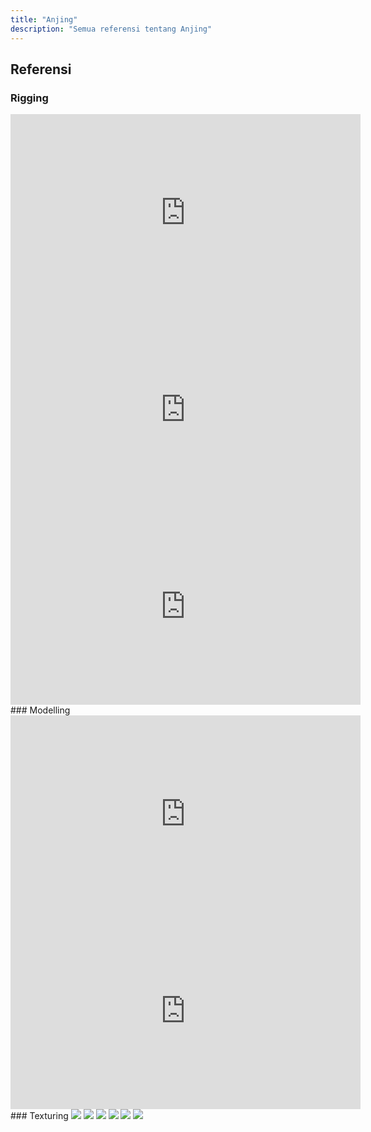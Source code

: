 ```yaml
---
title: "Anjing"
description: "Semua referensi tentang Anjing"
---
```

## Referensi
### Rigging
<iframe
  width="560"
  height="315"
  src="https://www.youtube.com/embed/DmGlaKeLBVY"
  title="YouTube video player"
  frameBorder="0"
  allow="accelerometer; autoplay; clipboard-write; encrypted-media; gyroscope; picture-in-picture"
  allowFullScreen
  style={{ width: '100%', borderRadius: '0.5rem' }}
></iframe>
<br/>
<iframe
  width="560"
  height="315"
  src="https://www.youtube.com/embed/yFfNQ2SS4a4"
  title="YouTube video player"
  frameBorder="0"
  allow="accelerometer; autoplay; clipboard-write; encrypted-media; gyroscope; picture-in-picture"
  allowFullScreen
  style={{ width: '100%', borderRadius: '0.5rem' }}
></iframe>
<br/>
<iframe
  width="560"
  height="315"
  src="https://www.youtube.com/embed/tLrRlXxM5Yw"
  title="YouTube video player"
  frameBorder="0"
  allow="accelerometer; autoplay; clipboard-write; encrypted-media; gyroscope; picture-in-picture"
  allowFullScreen
  style={{ width: '100%', borderRadius: '0.5rem' }}
></iframe>
### Modelling
<iframe
  width="560"
  height="315"
  src="https://www.youtube.com/embed/OpCDZXxvTOI"
  title="YouTube video player"
  frameBorder="0"
  allow="accelerometer; autoplay; clipboard-write; encrypted-media; gyroscope; picture-in-picture"
  allowFullScreen
  style={{ width: '100%', borderRadius: '0.5rem' }}
></iframe>
<br/>
<iframe
  width="560"
  height="315"
  src="https://www.youtube.com/embed/_ICUvZ41-e0"
  title="YouTube video player"
  frameBorder="0"
  allow="accelerometer; autoplay; clipboard-write; encrypted-media; gyroscope; picture-in-picture"
  allowFullScreen
  style={{ width: '100%', borderRadius: '0.5rem' }}
></iframe>
### Texturing
<img className="w-full" style={{ borderRadius: "0.5rem" }} src="/images/anjing/superb-cg-jc0l219a3-foureyeddog-display-chase-02.jpg" />
<img className="w-full" style={{ borderRadius: "0.5rem" }} src="/images/anjing/superb-cg-foureyeddog-effect-map02.jpg" />
<img className="w-full" style={{ borderRadius: "0.5rem" }} src="/images/anjing/superb-cg-foureyeddog-effect-map03.jpg" />
<img className="w-full" style={{ borderRadius: "0.5rem" }} src="/images/anjing/superb-cg-foureyeddog-effect-map04.jpg" />
<img className="w-full" style={{ borderRadius: "0.5rem" }} src="/images/anjing/superb-cg-foureyeddog-effect-map05.jpg" />
<img className="w-full" style={{ borderRadius: "0.5rem" }} src="/images/anjing/superb-cg-foureyeddog-effect-map06.jpg" />
